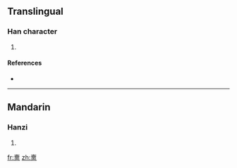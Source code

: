 ==Translingual==

===Han character===
{{Han char|rn=33|rad=士|as=13|sn=16|four=|canj=土田中田 (GWLW)}}

# {{defn|Han|sort=士13}}

====References====
* {{Han ref|kx=0244.120|dkj=05680|dj=0484.180|hdz=10491.150|uh=5901|ud=22785}}

----

==Mandarin==

===Hanzi===
{{cmn-hanzi|pin=[[yī]] ([[yi1]])|wg=i<sup>1</sup>}}

# {{defn|Mandarin|sort=士13}}

[[fr:夁]]
[[zh:夁]]